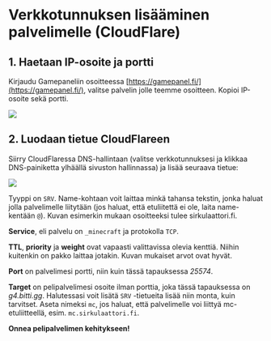 # Verkkotunnuksen lisääminen palvelimelle (CloudFlare)

## 1. Haetaan IP-osoite ja portti

Kirjaudu Gamepaneliin osoitteessa
[https://gamepanel.fi/](https://gamepanel.fi/), valitse palvelin jolle teemme
osoitteen. Kopioi IP-osoite sekä portti.

![](https://cdn.bittivirta.fi/docimg/crisp/image_1pifx1h.png)

## 2. Luodaan tietue CloudFlareen

Siirry CloudFlaressa DNS-hallintaan (valitse verkkotunnuksesi ja klikkaa
DNS-painiketta ylhäällä sivuston hallinnassa) ja lisää seuraava tietue:

![](https://cdn.bittivirta.fi/docimg/crisp/image_15633yb.png)

Tyyppi on `SRV`. Name-kohtaan voit laittaa minkä tahansa tekstin, jonka haluat
jolla palvelimelle liitytään (jos haluat, että etuliitettä ei ole, laita
name-kentään `@`). Kuvan esimerkin mukaan osoitteeksi tulee sirkulaattori.fi.

**Service**, eli palvelu on `_minecraft` ja protokolla `TCP`.

**TTL**, **priority** ja **weight** ovat vapaasti valittavissa olevia kenttiä.
Niihin kuitenkin on pakko laittaa jotakin. Kuvan mukaiset arvot ovat hyvät.

**Port** on palvelimesi portti, niin kuin tässä tapauksessa _25574_.

**Target** on pelipalvelimesi osoite ilman porttia, joka tässä tapauksessa on
_g4.bitti.gg_. Halutessasi voit lisätä `SRV` -tietueita lisää niin monta, kuin
tarvitset. Aseta nimeksi `mc`, jos haluat, että palvelimelle voi liittyä
mc-etuliitteellä, esim. `mc.sirkulaattori.fi`.

**Onnea pelipalvelimen kehitykseen!**
